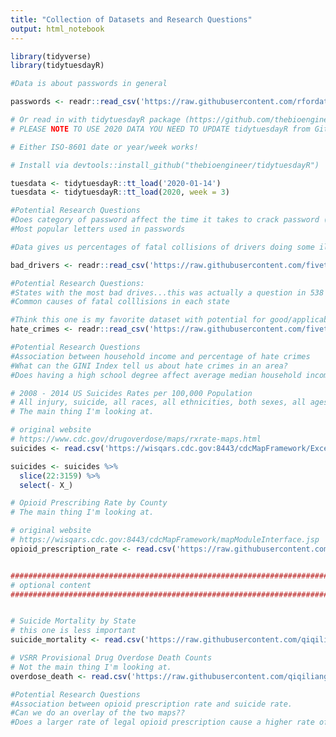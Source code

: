 ```yaml
---
title: "Collection of Datasets and Research Questions"
output: html_notebook
---
```


```r
library(tidyverse)
library(tidytuesdayR)
```


```r
#Data is about passwords in general

passwords <- readr::read_csv('https://raw.githubusercontent.com/rfordatascience/tidytuesday/master/data/2020/2020-01-14/passwords.csv')

# Or read in with tidytuesdayR package (https://github.com/thebioengineer/tidytuesdayR)
# PLEASE NOTE TO USE 2020 DATA YOU NEED TO UPDATE tidytuesdayR from GitHub

# Either ISO-8601 date or year/week works!

# Install via devtools::install_github("thebioengineer/tidytuesdayR")

tuesdata <- tidytuesdayR::tt_load('2020-01-14') 
tuesdata <- tidytuesdayR::tt_load(2020, week = 3)

#Potential Research Questions
#Does category of password affect the time it takes to crack password (online or offline)
#Most popular letters used in passwords

```

```r
#Data gives us percentages of fatal collisions of drivers doing some illegal activity (drinking, etc.)

bad_drivers <- readr::read_csv('https://raw.githubusercontent.com/fivethirtyeight/data/master/bad-drivers/bad-drivers.csv')

#Potential Research Questions: 
#States with the most bad drives...this was actually a question in 538 but we can do our own statistics/graphs about it..not sure though seems like an interesting question.
#Common causes of fatal colllisions in each state

```

```r
#Think this one is my favorite dataset with potential for good/applicable research questions 
hate_crimes <- readr::read_csv('https://raw.githubusercontent.com/fivethirtyeight/data/master/hate-crimes/hate_crimes.csv')

#Potential Research Questions
#Association between household income and percentage of hate crimes
#What can the GINI Index tell us about hate crimes in an area?
#Does having a high school degree affect average median household income?
```

```r
# 2008 - 2014 US Suicides Rates per 100,000 Population
# All injury, suicide, all races, all ethnicities, both sexes, all ages. annualized crude rate for united states: 12.63
# The main thing I'm looking at.

# original website
# https://www.cdc.gov/drugoverdose/maps/rxrate-maps.html
suicides <- read.csv('https://wisqars.cdc.gov:8443/cdcMapFramework/ExcelServlet?excelFile=m4687721_csv')

suicides <- suicides %>%
  slice(22:3159) %>%
  select(- X_)

# Opioid Prescribing Rate by County
# The main thing I'm looking at.

# original website
# https://wisqars.cdc.gov:8443/cdcMapFramework/mapModuleInterface.jsp
opioid_prescription_rate <- read.csv('https://raw.githubusercontent.com/qiqiliang/statistics/master/US_County_Prescribing_Rates_Opioids.csv')


##############################################################################################################
# optional content
##############################################################################################################


# Suicide Mortality by State
# this one is less important
suicide_mortality <- read.csv('https://raw.githubusercontent.com/qiqiliang/statistics/master/Suicide_Mortality_by_State.csv')

# VSRR Provisional Drug Overdose Death Counts
# Not the main thing I'm looking at.
overdose_death <- read.csv('https://raw.githubusercontent.com/qiqiliang/statistics/master/VSRR_Provisional_Drug_Overdose_Death_Counts.csv')

#Potential Research Questions
#Association between opioid prescription rate and suicide rate.
#Can we do an overlay of the two maps??
#Does a larger rate of legal opioid prescription cause a higher rate of overdoses and suicides?
```





